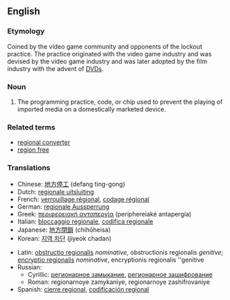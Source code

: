 {{wikipedia}}
==English==

===Etymology===
Coined by the video game community and opponents of the lockout practice. The practice originated with the video game industry and was devised by the video game industry and was later adopted by the film industry with the advent of [[DVD]]s.

===Noun===
{{en-noun|sg=[[regional]] [[lockout]]}}

# The programming practice, code, or chip used to prevent the playing of imported media on a domestically marketed device.

===Related terms===
*[[regional converter]]
*[[region free]]

===Translations===
{{rfc-level|Translations at L3+ (AutoFormat would have corrected level of Related terms)}}
{{trans-top|fixme=Translation table header lacks gloss}}
*Chinese: [[地方停工]] (defang ting-gong)
*Dutch: [[regionale uitsluiting]]
*French: [[verrouillage régional]], [[codage régional]]
*German: [[regionale Aussperrung]]
*Greek: [[περιφερειακή ανταπεργία]] (periphereiaké antapergía)
*Italian: [[bloccaggio regionale]], [[codifica regionale]]
*Japanese: [[地方閉鎖]] (chihōheisa)
*Korean: [[지역 차단]] (jiyeok chadan)
{{trans-mid}}
*Latin: [[obstructio regionalis]] ''nominative'', obstructionis regionalis ''genitive''; [[encryptio regionalis]] ''nominative'', encryptionis regionalis ''genitive
*Russian:
**Cyrillic: [[регионарное замыкание]], [[регионарное зашифрование]]
**Roman: regionarnoye zamykaniye, regionarnoye zashifrovaniye
*Spanish: [[cierre regional]], [[codificación regional]]
{{trans-bottom}}